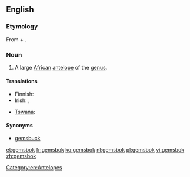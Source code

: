 ==English==
{{wikipedia}}
===Etymology===
From {{etyl|nl|en}} {{term|gems||[[chamois]]|lang=nl}} + {{term|bok||[[buck]]|lang=nl}}.

===Noun===
{{en-noun}}

# A large [[African]] [[antelope]] of the {{taxlink|Oryx|genus}} [[genus]].

====Translations====
{{trans-top|a large African antelope of the ''Oryx'' genus}}
* Finnish: {{t-|fi|keihäsantilooppi}}
* Irish: {{t-|ga|geamsboc|m}}, {{t-|ga|oracs gasaileach|m}}
{{trans-mid}}
* [[Tswana]]: {{t-|tn|kukama}}
{{trans-bottom}}

====Synonyms====
* [[gemsbuck]]

[[Category:en:Antelopes]]

[[et:gemsbok]]
[[fr:gemsbok]]
[[ko:gemsbok]]
[[nl:gemsbok]]
[[pl:gemsbok]]
[[vi:gemsbok]]
[[zh:gemsbok]]